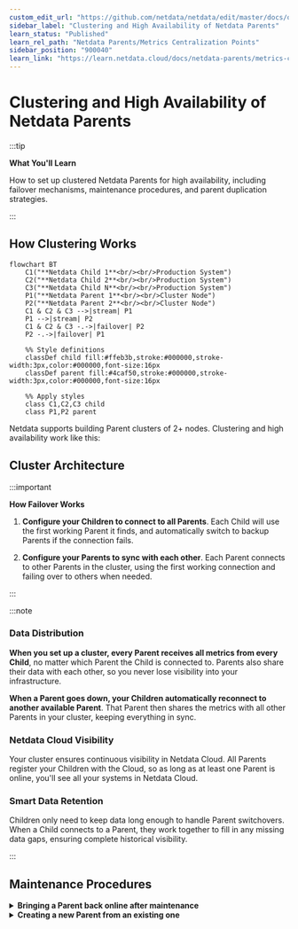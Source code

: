 ```yaml
---
custom_edit_url: "https://github.com/netdata/netdata/edit/master/docs/observability-centralization-points/metrics-centralization-points/clustering-and-high-availability-of-netdata-parents.md"
sidebar_label: "Clustering and High Availability of Netdata Parents"
learn_status: "Published"
learn_rel_path: "Netdata Parents/Metrics Centralization Points"
sidebar_position: "900040"
learn_link: "https://learn.netdata.cloud/docs/netdata-parents/metrics-centralization-points/clustering-and-high-availability-of-netdata-parents"
---
```


# Clustering and High Availability of Netdata Parents

:::tip

**What You'll Learn**

How to set up clustered Netdata Parents for high availability, including failover mechanisms, maintenance procedures, and parent duplication strategies.

:::

## How Clustering Works

```mermaid
flowchart BT
    C1("**Netdata Child 1**<br/><br/>Production System")
    C2("**Netdata Child 2**<br/><br/>Production System")
    C3("**Netdata Child N**<br/><br/>Production System")
    P1("**Netdata Parent 1**<br/><br/>Cluster Node")
    P2("**Netdata Parent 2**<br/><br/>Cluster Node")
    C1 & C2 & C3 -->|stream| P1
    P1 -->|stream| P2
    C1 & C2 & C3 -.->|failover| P2
    P2 -.->|failover| P1
    
    %% Style definitions
    classDef child fill:#ffeb3b,stroke:#000000,stroke-width:3px,color:#000000,font-size:16px
    classDef parent fill:#4caf50,stroke:#000000,stroke-width:3px,color:#000000,font-size:16px
    
    %% Apply styles
    class C1,C2,C3 child
    class P1,P2 parent
```

Netdata supports building Parent clusters of 2+ nodes. Clustering and high availability work like this:

## Cluster Architecture

:::important

**How Failover Works**

1. **Configure your Children to connect to all Parents**.
   Each Child will use the first working Parent it finds, and automatically switch to backup Parents if the connection fails.

2. **Configure your Parents to sync with each other**.
   Each Parent connects to other Parents in the cluster, using the first working connection and failing over to others when needed.

:::

:::note

### Data Distribution

**When you set up a cluster, every Parent receives all metrics from every Child**, no matter which Parent the Child is connected to. Parents also share their data with each other, so you never lose visibility into your infrastructure.

**When a Parent goes down, your Children automatically reconnect to another available Parent**. That Parent then shares the metrics with all other Parents in your cluster, keeping everything in sync.

### Netdata Cloud Visibility

Your cluster ensures continuous visibility in Netdata Cloud. All Parents register your Children with the Cloud, so as long as at least one Parent is online, you'll see all your systems in Netdata Cloud.

### Smart Data Retention

Children only need to keep data long enough to handle Parent switchovers. When a Child connects to a Parent, they work together to fill in any missing data gaps, ensuring complete historical visibility.

:::

## Maintenance Procedures

<details>
<summary><strong>Bringing a Parent back online after maintenance</strong></summary><br/>

When you bring a Parent back online after extended maintenance, you need to be careful about data gaps. Check the [replication limitations](/docs/netdata-parents/metrics-centralization-points/replication-of-past-samples#understanding-limitations) to understand the constraints.

If your Children don't have enough historical data to fill gaps on the restored Parent, temporarily block Children from connecting to it until it syncs with other Parents in your cluster.

### Temporarily Blocking Children

You have two options to block Children while allowing Parent-to-Parent sync:

1. **Use firewall rules**.
   Block port 19999 access from your Children's IP ranges to the restored Parent
2. **Use separate API keys**.
   Configure different streaming keys in `stream.conf` for Children vs Parents, then disable the Children's key until sync completes

<br/>
</details>

<details>
<summary><strong>Creating a new Parent from an existing one</strong></summary><br/>

The fastest way to add a new Parent to your cluster is copying data from an existing Parent using `rsync` to transfer `/var/cache/netdata`.

:::warning

**Configure Before Starting**

Don't start your new Parent with default settings because it might delete the copied data to apply default size limits. Set your retention configuration first, then start the service.

:::

### Setting Up Retention

Before starting your new Parent, configure these settings in `netdata.conf` to match your existing Parent:

| Section | Setting                          | Description                                   | Default |
|---------|----------------------------------|-----------------------------------------------|---------|
| `[db]`  | `dbengine tier 0 retention size` | Maximum disk space for high-resolution data   | 1GiB    |
| `[db]`  | `dbengine tier 1 retention size` | Maximum disk space for medium-resolution data | 1GiB    |
| `[db]`  | `dbengine tier 2 retention size` | Maximum disk space for low-resolution data    | 1GiB    |

<br/>
</details>
